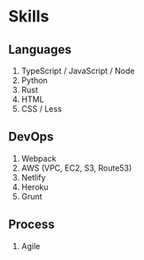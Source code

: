 

# Skills

## Languages

1. TypeScript / JavaScript / Node
2. Python
3. Rust
4. HTML
5. CSS / Less

## DevOps

1. Webpack
2. AWS (VPC, EC2, S3, Route53)
3. Netlify
4. Heroku
5. Grunt

## Process

1. Agile
